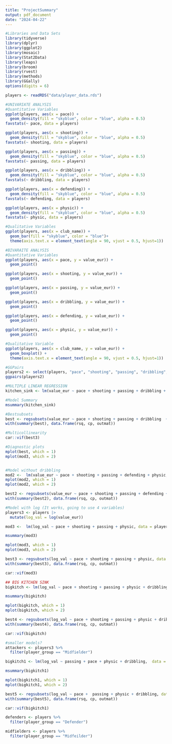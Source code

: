 ```yaml
---
title: "ProjectSummary"
output: pdf_document
date: "2024-04-22"
---
```


```r
#Libraries and Data Sets
library(tidyverse)
library(dplyr)
library(ggplot2)
library(mosaic)
library(Stat2Data)
library(leaps)
library(broom)
library(rvest)
library(methods)
library(GGally)
options(digits = 6)

players <- readRDS("data/player_data.rds")

#UNIVARIATE ANALYSIS
#Quantitative Variables
ggplot(players, aes(x = pace)) +
  geom_density(fill = "skyblue", color = "blue", alpha = 0.5)
favstats(~ pace, data = players)

ggplot(players, aes(x = shooting)) +
  geom_density(fill = "skyblue", color = "blue", alpha = 0.5)
favstats(~ shooting, data = players)

ggplot(players, aes(x = passing)) +
  geom_density(fill = "skyblue", color = "blue", alpha = 0.5)
favstats(~ passing, data = players)

ggplot(players, aes(x = dribbling)) +
  geom_density(fill = "skyblue", color = "blue", alpha = 0.5)
favstats(~ dribbling, data = players)

ggplot(players, aes(x = defending)) +
  geom_density(fill = "skyblue", color = "blue", alpha = 0.5)
favstats(~ defending, data = players)

ggplot(players, aes(x = physic)) +
  geom_density(fill = "skyblue", color = "blue", alpha = 0.5)
favstats(~ physic, data = players)

#Qualitative Variables
ggplot(players, aes(x = club_name)) +
  geom_bar(fill = "skyblue", color = "blue")+
  theme(axis.text.x = element_text(angle = 90, vjust = 0.5, hjust=1)) 
```

```r
#BIVARAITE ANALYSIS
#Quantitative Variables
ggplot(players, aes(x = pace, y = value_eur)) +
  geom_point()

ggplot(players, aes(x = shooting, y = value_eur)) +
  geom_point()

ggplot(players, aes(x = passing, y = value_eur)) +
  geom_point()

ggplot(players, aes(x = dribbling, y = value_eur)) +
  geom_point()

ggplot(players, aes(x = defending, y = value_eur)) +
  geom_point()

ggplot(players, aes(x = physic, y = value_eur)) +
  geom_point()

#Qualitative Variable
ggplot(players, aes(x = club_name, y = value_eur)) +
  geom_boxplot() +
  theme(axis.text.x = element_text(angle = 90, vjust = 0.5, hjust=1))

#GGPairs
players2 <- select(players, "pace", "shooting", "passing", "dribbling", "defending", "physic", "value_eur")
ggpairs(players2)
```

```r
#MULTIPLE LINEAR REGRESSION
kitchen_sink <- lm(value_eur ~ pace + shooting + passing + dribbling + defending + physic + club_name, data = players)
```

```r
#Model Summary
msummary(kitchen_sink)

#Bestsubsets
best <- regsubsets(value_eur ~ pace + shooting + passing + dribbling  + defending + physic, data = players, nbest = 1)
with(summary(best), data.frame(rsq, cp, outmat))

#Multicollinearity
car::vif(best3)

#Diagnostic plots
mplot(best, which = 1)
mplot(mod3, which = 2)


#Model without dribbling
mod2 <-  lm(value_eur ~ pace + shooting + passing + defending + physic, data = players)
mplot(mod2, which = 1)
mplot(mod2, which = 2)

best2 <- regsubsets(value_eur ~ pace + shooting + passing + defending + physic, data = players, nbest = 1)
with(summary(best2), data.frame(rsq, cp, outmat))

#Model with log (It works, going to use 4 variables)
players3 <- players |>
  mutate(log_val = log(value_eur))

mod3 <-  lm(log_val ~ pace + shooting + passing + physic, data = players3)

msummary(mod3)

mplot(mod3, which = 1)
mplot(mod3, which = 2)

best3 <- regsubsets(log_val ~ pace + shooting + passing + physic, data = players3, nbest = 1)
with(summary(best3), data.frame(rsq, cp, outmat))

car::vif(mod3)

## BIG KITCHEN SINK 
bigkitch <- lm(log_val ~ pace + shooting + passing + physic + dribbling + defending + player_group, data = players3)

msummary(bigkitch)

mplot(bigkitch, which = 1)
mplot(bigkitch, which = 2)

best4 <- regsubsets(log_val ~ pace + shooting + passing + physic + dribbling + defending + player_group, data = players3, nbest = 1)
with(summary(best4), data.frame(rsq, cp, outmat))

car::vif(bigkitch)

#smaller models? 
attackers <- players3 %>% 
  filter(player_group == "Midfielder")

bigkitch1 <- lm(log_val ~ passing + pace + physic + dribbling,  data = players3)

msummary(bigkitch1)

mplot(bigkitch1, which = 1)
mplot(bigkitch1, which = 2)

best5 <- regsubsets(log_val ~ pace +  passing + physic + dribbling, data = attackers, nbest = 1)
with(summary(best5), data.frame(rsq, cp, outmat))

car::vif(bigkitch1)

defenders <- players %>% 
  filter(player_group == "Defender")

midfielders <- players %>% 
  filter(player_group == "Midfeilder")
```